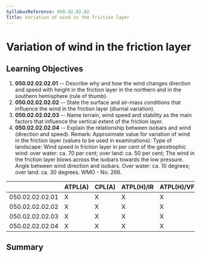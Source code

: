 ```yaml
---
SyllabusReference: 050.02.02.02
Title: Variation of wind in the friction layer
---
```


# Variation of wind in the friction layer

## Learning Objectives

1.  **050.02.02.02.01** -- Describe why and how the wind changes direction and
    speed with height in the friction layer in the northern and in the southern
    hemisphere (rule of thumb).
2.  **050.02.02.02.02** -- State the surface and air-mass conditions that
    influence the wind in the friction layer (diurnal variation).
3.  **050.02.02.02.03** -- Name terrain, wind speed and stability as the main
    factors that influence the vertical extent of the friction layer.
4.  **050.02.02.02.04** -- Explain the relationship between isobars and wind
    (direction and speed). Remark: Approximate value for variation of wind in the
    friction layer (values to be used in examinations): Type of landscape: Wind
    speed in friction layer in per cent of the geostrophic wind: over water: ca.
    70 per cent; over land: ca. 50 per cent; The wind in the friction layer blows
    across the isobars towards the low pressure. Angle between wind direction and
    isobars. Over water: ca. 10 degrees; over land: ca. 30 degrees. WMO -
    No. 266.

|                 | ATPL(A) | CPL(A) | ATPL(H)/IR | ATPL(H)/VFR | CPL(H) | IR  | CBIR(A) |
| --------------- | ------- | ------ | ---------- | ----------- | ------ | --- | ------- |
| 050.02.02.02.01 | X       | X      | X          | X           | X      | X   | X       |
| 050.02.02.02.02 | X       | X      | X          | X           | X      | X   | X       |
| 050.02.02.02.03 | X       | X      | X          | X           | X      | X   | X       |
| 050.02.02.02.04 | X       | X      | X          | X           | X      | X   | X       |

## Summary
